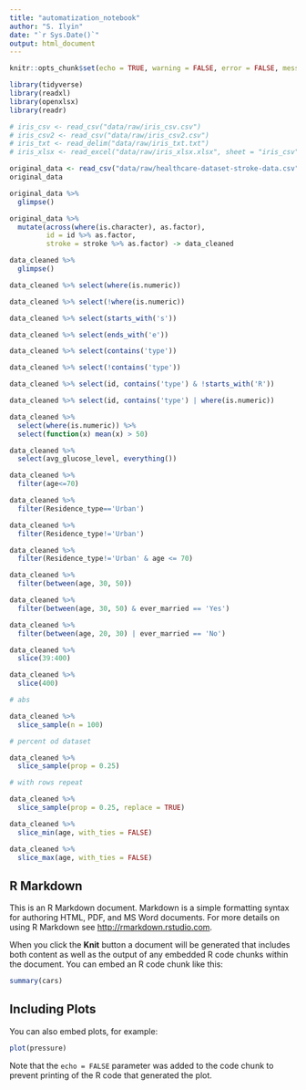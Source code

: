 ```yaml
---
title: "automatization_notebook"
author: "S. Ilyin"
date: "`r Sys.Date()`"
output: html_document
---
```


```r
knitr::opts_chunk$set(echo = TRUE, warning = FALSE, error = FALSE, message = FALSE)
```

```r
library(tidyverse)
library(readxl)
library(openxlsx)
library(readr)
```

```r
# iris_csv <- read_csv("data/raw/iris_csv.csv")
# iris_csv2 <- read_csv("data/raw/iris_csv2.csv")
# iris_txt <- read_delim("data/raw/iris_txt.txt")
# iris_xlsx <- read_excel("data/raw/iris_xlsx.xlsx", sheet = "iris_csv")
```

```r
original_data <- read_csv("data/raw/healthcare-dataset-stroke-data.csv")
original_data
```

```r
original_data %>% 
  glimpse()
```

```r
original_data %>% 
  mutate(across(where(is.character), as.factor),
         id = id %>% as.factor,
         stroke = stroke %>% as.factor) -> data_cleaned

data_cleaned %>% 
  glimpse()
```

```r
data_cleaned %>% select(where(is.numeric))
```

```r
data_cleaned %>% select(!where(is.numeric))
```

```r
data_cleaned %>% select(starts_with('s'))
```

```r
data_cleaned %>% select(ends_with('e'))
```

```r
data_cleaned %>% select(contains('type'))
```

```r
data_cleaned %>% select(!contains('type'))
```

```r
data_cleaned %>% select(id, contains('type') & !starts_with('R'))
```

```r
data_cleaned %>% select(id, contains('type') | where(is.numeric))
```

```r
data_cleaned %>% 
  select(where(is.numeric)) %>% 
  select(function(x) mean(x) > 50)
```

```r
data_cleaned %>% 
  select(avg_glucose_level, everything())
```

```r
data_cleaned %>% 
  filter(age<=70)
```

```r
data_cleaned %>% 
  filter(Residence_type=='Urban')
```

```r
data_cleaned %>% 
  filter(Residence_type!='Urban')
```

```r
data_cleaned %>% 
  filter(Residence_type!='Urban' & age <= 70)
```

```r
data_cleaned %>% 
  filter(between(age, 30, 50))
```

```r
data_cleaned %>% 
  filter(between(age, 30, 50) & ever_married == 'Yes')
```

```r
data_cleaned %>% 
  filter(between(age, 20, 30) | ever_married == 'No')
```

```r
data_cleaned %>% 
  slice(39:400)
```

```r
data_cleaned %>% 
  slice(400)
```
```r
# abs

data_cleaned %>% 
  slice_sample(n = 100)
```

```r
# percent od dataset

data_cleaned %>% 
  slice_sample(prop = 0.25)
```

```r
# with rows repeat 

data_cleaned %>% 
  slice_sample(prop = 0.25, replace = TRUE)
```

```r
data_cleaned %>% 
  slice_min(age, with_ties = FALSE)
```

```r
data_cleaned %>% 
  slice_max(age, with_ties = FALSE)
```













## R Markdown

This is an R Markdown document. Markdown is a simple formatting syntax for authoring HTML, PDF, and MS Word documents. For more details on using R Markdown see <http://rmarkdown.rstudio.com>.

When you click the **Knit** button a document will be generated that includes both content as well as the output of any embedded R code chunks within the document. You can embed an R code chunk like this:

```r
summary(cars)
```

## Including Plots

You can also embed plots, for example:

```r
plot(pressure)
```

Note that the `echo = FALSE` parameter was added to the code chunk to prevent printing of the R code that generated the plot.
